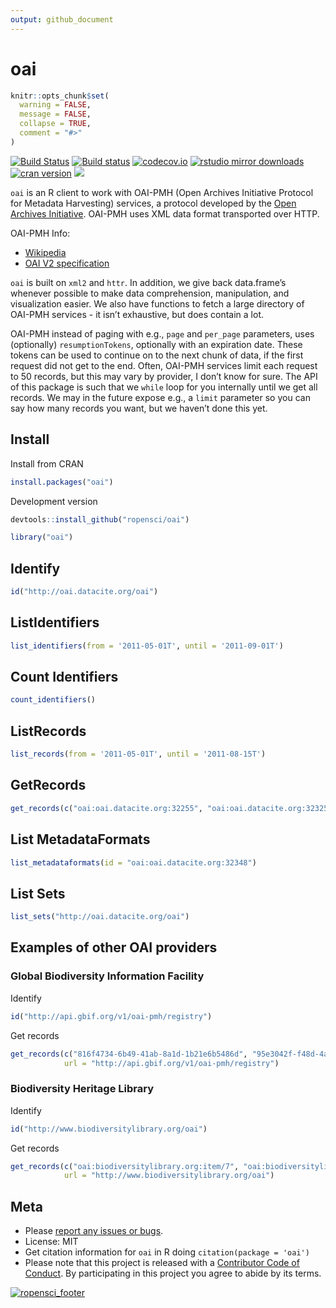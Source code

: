 ```yaml
---
output: github_document
---
```



oai
===

```r
knitr::opts_chunk$set(
  warning = FALSE,
  message = FALSE,
  collapse = TRUE,
  comment = "#>"
)
```

[![Build Status](https://travis-ci.org/ropensci/oai.svg?branch=master)](https://travis-ci.org/ropensci/oai)
[![Build status](https://ci.appveyor.com/api/projects/status/h5qu574ky0rk3xxv?svg=true)](https://ci.appveyor.com/project/sckott/oai)
[![codecov.io](http://codecov.io/github/ropensci/oai/coverage.svg?branch=master)](http://codecov.io/github/ropensci/oai?branch=master)
[![rstudio mirror downloads](http://cranlogs.r-pkg.org/badges/oai?color=2ED968)](https://github.com/metacran/cranlogs.app)
[![cran version](http://www.r-pkg.org/badges/version/oai)](https://cran.r-project.org/package=oai)
[![](https://badges.ropensci.org/19_status.svg)](https://github.com/ropensci/onboarding/issues/19)

`oai` is an R client to work with OAI-PMH (Open Archives Initiative Protocol for Metadata Harvesting) services, a protocol developed by the [Open Archives Initiative](https://en.wikipedia.org/wiki/Open_Archives_Initiative). OAI-PMH uses XML data format transported over HTTP.

OAI-PMH Info:

* [Wikipedia](https://en.wikipedia.org/wiki/Open_Archives_Initiative_Protocol_for_Metadata_Harvesting)
* [OAI V2 specification](http://www.openarchives.org/OAI/openarchivesprotocol.html)

`oai` is built on `xml2` and `httr`. In addition, we give back data.frame's whenever possible to make data comprehension, manipulation, and visualization easier. We also have functions to fetch a large directory of OAI-PMH services - it isn't exhaustive, but does contain a lot.

OAI-PMH instead of paging with e.g., `page` and `per_page` parameters, uses (optionally) `resumptionTokens`, optionally with an expiration date. These tokens can be used to continue on to the next chunk of data, if the first request did not get to the end. Often, OAI-PMH services limit each request to 50 records, but this may vary by provider, I don't know for sure. The API of this package is such that we `while` loop for you internally until we get all records. We may in the future expose e.g., a `limit` parameter so you can say how many records you want, but we haven't done this yet.

## Install

Install from CRAN

```r
install.packages("oai")
```

Development version

```r
devtools::install_github("ropensci/oai")
```

```r
library("oai")
```

## Identify

```r
id("http://oai.datacite.org/oai")
```

## ListIdentifiers

```r
list_identifiers(from = '2011-05-01T', until = '2011-09-01T')
```

## Count Identifiers

```r
count_identifiers()
```

## ListRecords

```r
list_records(from = '2011-05-01T', until = '2011-08-15T')
```

## GetRecords

```r
get_records(c("oai:oai.datacite.org:32255", "oai:oai.datacite.org:32325"))
```

## List MetadataFormats

```r
list_metadataformats(id = "oai:oai.datacite.org:32348")
```

## List Sets

```r
list_sets("http://oai.datacite.org/oai")
```

## Examples of other OAI providers

### Global Biodiversity Information Facility

Identify

```r
id("http://api.gbif.org/v1/oai-pmh/registry")
```

Get records

```r
get_records(c("816f4734-6b49-41ab-8a1d-1b21e6b5486d", "95e3042f-f48d-4a04-8251-f755bebeced6"),
            url = "http://api.gbif.org/v1/oai-pmh/registry")
```

### Biodiversity Heritage Library

Identify

```r
id("http://www.biodiversitylibrary.org/oai")
```

Get records

```r
get_records(c("oai:biodiversitylibrary.org:item/7", "oai:biodiversitylibrary.org:item/9"),
            url = "http://www.biodiversitylibrary.org/oai")
```


## Meta

* Please [report any issues or bugs](https://github.com/ropensci/oai/issues).
* License: MIT
* Get citation information for `oai` in R doing `citation(package = 'oai')`
* Please note that this project is released with a [Contributor Code of Conduct](CONDUCT.md). By participating in this project you agree to abide by its terms.

[![ropensci_footer](http://ropensci.org/public_images/github_footer.png)](http://ropensci.org)

